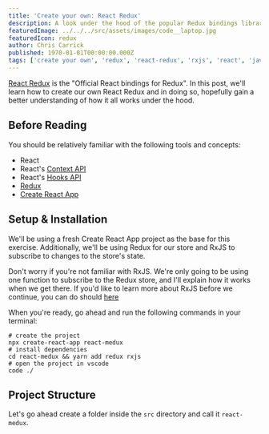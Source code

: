 ---
title: 'Create your own: React Redux'
description: A look under the hood of the popular Redux bindings library for React, React Redux.
featuredImage: ../../../src/assets/images/code__laptop.jpg
featuredIcon: redux
author: Chris Carrick
published: 1970-01-01T00:00:00.000Z
tags: ['create your own', 'redux', 'react-redux', 'rxjs', 'react', 'javascript', 'typescript']
---

[React Redux](https://react-redux.js.org) is the "Official React bindings for Redux". In this post, we'll learn how to create our own React Redux and in doing so, hopefully gain a better understanding of how it all works under the hood.

## Before Reading

You should be relatively familiar with the following tools and concepts:

- React
- React's [Context API]()
- React's [Hooks API]()
- [Redux]()
- [Create React App]()

## Setup & Installation

We'll be using a fresh Create React App project as the base for this exercise. Additionally, we'll be using Redux for our store and RxJS to subscribe to changes to the store's state.

<Callout>

  Don't worry if you're not familiar with RxJS. We're only going to be using one function to subscribe to the Redux store, and I'll explain how it works when we get there. If you'd like to learn more about RxJS before we continue, you can do should [here]()

</Callout>

When you're ready, go ahead and run the following commands in your terminal:

```shell { "copy": "npx create-react-app react-medux && cd react-medux && yarn add redux rxjs && code ./" }
# create the project
npx create-react-app react-medux
# install dependencies
cd react-medux && yarn add redux rxjs
# open the project in vscode
code ./
```

## Project Structure

Let's go ahead create a folder inside the `src` directory and call it `react-medux`.

